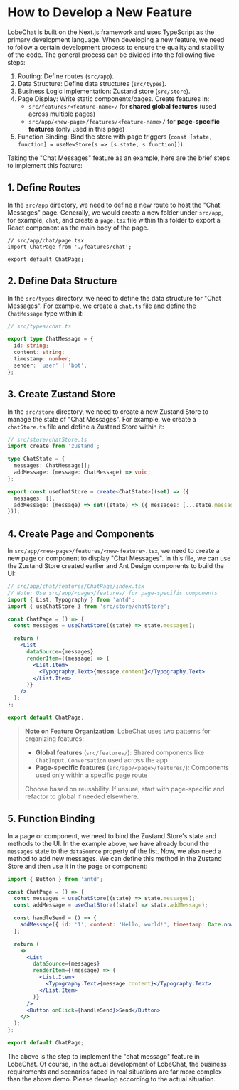 # How to Develop a New Feature

LobeChat is built on the Next.js framework and uses TypeScript as the primary development language. When developing a new feature, we need to follow a certain development process to ensure the quality and stability of the code. The general process can be divided into the following five steps:

1. Routing: Define routes (`src/app`).
2. Data Structure: Define data structures (`src/types`).
3. Business Logic Implementation: Zustand store (`src/store`).
4. Page Display: Write static components/pages. Create features in:
   - `src/features/<feature-name>/` for **shared global features** (used across multiple pages)
   - `src/app/<new-page>/features/<feature-name>/` for **page-specific features** (only used in this page)
5. Function Binding: Bind the store with page triggers (`const [state, function] = useNewStore(s => [s.state, s.function])`).

Taking the "Chat Messages" feature as an example, here are the brief steps to implement this feature:

## 1. Define Routes

In the `src/app` directory, we need to define a new route to host the "Chat Messages" page. Generally, we would create a new folder under `src/app`, for example, `chat`, and create a `page.tsx` file within this folder to export a React component as the main body of the page.

```tsx
// src/app/chat/page.tsx
import ChatPage from './features/chat';

export default ChatPage;
```

## 2. Define Data Structure

In the `src/types` directory, we need to define the data structure for "Chat Messages". For example, we create a `chat.ts` file and define the `ChatMessage` type within it:

```ts
// src/types/chat.ts

export type ChatMessage = {
  id: string;
  content: string;
  timestamp: number;
  sender: 'user' | 'bot';
};
```

## 3. Create Zustand Store

In the `src/store` directory, we need to create a new Zustand Store to manage the state of "Chat Messages". For example, we create a `chatStore.ts` file and define a Zustand Store within it:

```ts
// src/store/chatStore.ts
import create from 'zustand';

type ChatState = {
  messages: ChatMessage[];
  addMessage: (message: ChatMessage) => void;
};

export const useChatStore = create<ChatState>((set) => ({
  messages: [],
  addMessage: (message) => set((state) => ({ messages: [...state.messages, message] })),
}));
```

## 4. Create Page and Components

In `src/app/<new-page>/features/<new-feature>.tsx`, we need to create a new page or component to display "Chat Messages". In this file, we can use the Zustand Store created earlier and Ant Design components to build the UI:

```jsx
// src/app/chat/features/ChatPage/index.tsx
// Note: Use src/app/<page>/features/ for page-specific components
import { List, Typography } from 'antd';
import { useChatStore } from 'src/store/chatStore';

const ChatPage = () => {
  const messages = useChatStore((state) => state.messages);

  return (
    <List
      dataSource={messages}
      renderItem={(message) => (
        <List.Item>
          <Typography.Text>{message.content}</Typography.Text>
        </List.Item>
      )}
    />
  );
};

export default ChatPage;
```

> **Note on Feature Organization**: LobeChat uses two patterns for organizing features:
> - **Global features** (`src/features/`): Shared components like `ChatInput`, `Conversation` used across the app
> - **Page-specific features** (`src/app/<page>/features/`): Components used only within a specific page route
>
> Choose based on reusability. If unsure, start with page-specific and refactor to global if needed elsewhere.

## 5. Function Binding

In a page or component, we need to bind the Zustand Store's state and methods to the UI. In the example above, we have already bound the `messages` state to the `dataSource` property of the list. Now, we also need a method to add new messages. We can define this method in the Zustand Store and then use it in the page or component:

```jsx
import { Button } from 'antd';

const ChatPage = () => {
  const messages = useChatStore((state) => state.messages);
  const addMessage = useChatStore((state) => state.addMessage);

  const handleSend = () => {
    addMessage({ id: '1', content: 'Hello, world!', timestamp: Date.now(), sender: 'user' });
  };

  return (
    <>
      <List
        dataSource={messages}
        renderItem={(message) => (
          <List.Item>
            <Typography.Text>{message.content}</Typography.Text>
          </List.Item>
        )}
      />
      <Button onClick={handleSend}>Send</Button>
    </>
  );
};

export default ChatPage;
```

The above is the step to implement the "chat message" feature in LobeChat. Of course, in the actual development of LobeChat, the business requirements and scenarios faced in real situations are far more complex than the above demo. Please develop according to the actual situation.
